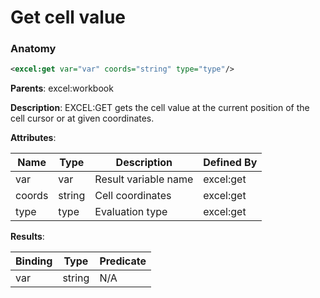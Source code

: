 # Get cell value

### Anatomy

```xml
<excel:get var="var" coords="string" type="type"/>
```

**Parents**: excel:workbook

 **Description**:
 EXCEL:GET gets the cell value at the current position of the cell cursor or at given coordinates.

**Attributes**:

| Name | Type | Description | Defined By |
| ---- | ---- | ----------- | ---------- |
| var | var | Result variable name | excel:get |
| coords | string | Cell coordinates | excel:get |
| type | type | Evaluation type | excel:get |


**Results**:

| Binding | Type | Predicate |
| ------- | ---- | --------- |
| var | string | N/A |


